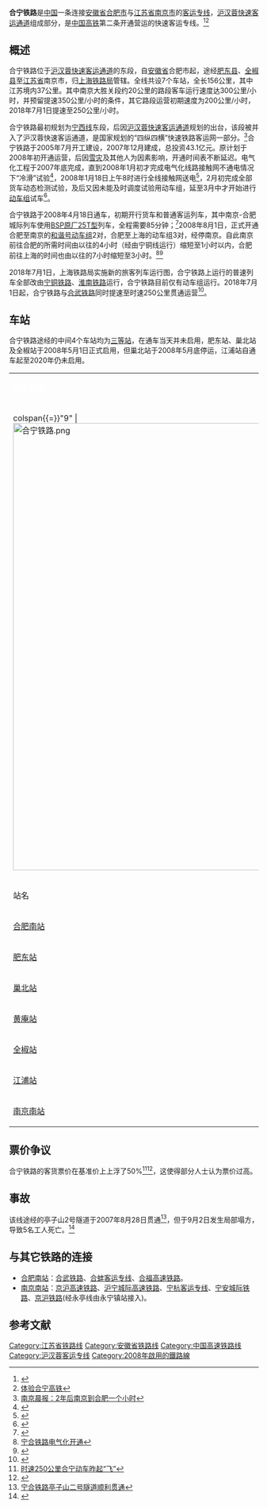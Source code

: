 {{Infobox rail system-route
|rail_name=合宁铁路
|other_name=宁西铁路南京至合肥段<br />宁蓉线合宁段<ref>中国铁路总公司关于宁蓉线肥东至长安集段开办旅客运输初期运营有关事项的通知. 铁路客货运输专刊, 2014, (6): 2-5</ref>
|banner_color=blue
|sec_banner_color=
|logo_filename=
|image_width=250px
|logo_bgcolor=
|logo_note=
|image =Yongningzhen-Tingzishan Railway at Tangquan (20170908123232).jpg
|imagesize=300px
|caption=[[南京市|南京市]][[浦口区|浦口区]][[汤泉街道|汤泉街道]]境内的合宁铁路永亭联络线
|system_map=
|mapimage_width=200px
|map_bgcolor=
|locale={{PRC}}
|service_type=客运
|start=[[合肥南站|合肥南]]<br />[[南京南站|南京南]]
|begin_operation=2008年4月18日
|end_operation=
|operation_note=
|system_length=156 km
|length_in_operation=
|total_length=
|status=使用中
|line_title=线路
|lines=[[双线铁路|双线]]
|stations=
|route_title=线路
|main_route=
|secondary_route=
|branch_route=
|standard=[[国铁I级|国铁一级]]
|main_stations=[[合肥南站|合肥南站]]、[[全椒站|全椒站]]、[[南京南站|南京南站]]
|ridership=
|fleet_size=8节编组、16节编组
|max_speed=250km/h
|track_gauge={{standard gauge}}（[[标准轨|标准轨]]）
|distance_between_mainlines=
|min_radius=
|max_grade=
|block_signal=自动闭塞
|electrified=[[接触网供电|接触网供电]]：50Hz 25,000V
|depot=
|owner=[[中国铁路上海局集团有限公司|中国铁路上海局集团有限公司]]
|operator=[[上海局集团|上海局集团]]
|franchise=
|hq=
|key_person=
|website=
|route_map={{沪汉蓉快速客运通道RDT/宁合铁路}}
|collapsed=no
}}

'''合宁铁路'''是[[中国|中国]]一条连接[[安徽省|安徽省]][[合肥市|合肥市]]与[[江苏省|江苏省]][[南京市|南京市]]的[[客运专线|客运专线]]，[[沪汉蓉快速客运通道|沪汉蓉快速客运通道]]组成部分，是[[中国高速铁路|中国高铁]]第二条开通营运的快速客运专线。<ref>{{Cite web |url=http://finance.sina.com.cn/stock/t/20070928/05221696814.shtml |title=合宁铁路建设进入冲刺阶段 |accessdate=2007-12-24 |archive-date=2014-04-19 |archive-url=https://web.archive.org/web/20140419025109/http://finance.sina.com.cn/stock/t/20070928/05221696814.shtml |dead-url=no }}</ref><ref>[http://ah.people.com.cn/GB/channel2/16/200803/11/120822.html 体验合宁高铁]{{dead link|date=2017年12月 |bot=InternetArchiveBot |fix-attempted=yes }}</ref>

== 概述 ==
合宁铁路位于[[沪汉蓉快速客运通道|沪汉蓉快速客运通道]]的东段，自[[安徽省|安徽省]]合肥市起，途经[[肥东县|肥东县]]、[[全椒县|全椒县]]至[[江苏省|江苏省]]南京市，归[[上海铁路局|上海铁路局]]管辖。全线共设7个车站，全长156公里，其中江苏境内37公里。其中南京大胜关段约20公里的路段客车运行速度达300公里/小时，并预留提速350公里/小时的条件，其它路段运营初期速度为200公里/小时，2018年7月1日提速至250公里/小时。

合宁铁路最初规划为[[宁西铁路|宁西线]]东段，后因[[沪汉蓉快速客运通道|沪汉蓉快速客运通道]]规划的出台，该段被并入了沪汉蓉快速客运通道，是国家规划的“四纵四横”快速铁路客运网一部分。<ref>[http://www.xhby.net/xhby/content/2004-06/23/content_464071.htm 南京晨报：2年后南京到合肥一个小时]{{dead link|date=2017年12月 |bot=InternetArchiveBot |fix-attempted=yes }}</ref>合宁铁路于2005年7月开工建设，2007年12月建成，总投资43.1亿元。原计划于2008年初开通运营，后因[[2008年中国雪灾|雪灾]]及其他人为因素影响，开通时间表不断延迟。电气化工程于2007年底完成，直到2008年1月初才完成电气化线路接触网不通电情况下“冷滑”试验<ref>{{Cite web |url=http://www.hf365.com/html/01/01/20080116/92673.htm?%20%35%de%0c%a6 |title=合宁铁路接受“冷热测试” |accessdate=2009-04-08 |archive-date=2015-05-13 |archive-url=https://web.archive.org/web/20150513111944/http://www.hf365.com/html/01/01/20080116/92673.htm?%20%35%de%0c%a6 |dead-url=yes }}</ref>，2008年1月18日上午8时进行全线接触网送电<ref>{{Cite web |url=http://www.hf365.com/html/02/07/02/20080411/119469.htm?%46%79%10%28%b0 |title=合宁铁路全线送电 |accessdate=2009-04-08 |archive-date=2015-05-13 |archive-url=https://web.archive.org/web/20150513050459/http://www.hf365.com/html/02/07/02/20080411/119469.htm?%46%79%10%28%b0 |dead-url=yes }}</ref>，2月初完成全部货车动态检测试验，及后又因未能及时调度试验用动车组，延至3月中才开始进行[[动车组|动车组]]试车<ref>{{Cite web |url=http://www.ah.xinhuanet.com/news/2008-01/03/content_12106572.htm |title=合宁铁路通车可能推迟 试车预计推迟到本月中旬 |accessdate=2008-01-10 |archive-date=2016-03-04 |archive-url=https://web.archive.org/web/20160304201729/http://www.ah.xinhuanet.com/news/2008-01/03/content_12106572.htm |dead-url=yes }}</ref>。

合宁铁路于2008年4月18日通车，初期开行货车和普通客运列车，其中南京-合肥城际列车使用[[中国铁路25T型客车|BSP原厂25T型]]列车，全程需要85分钟；<ref>{{Cite web |url=http://www.ah.xinhuanet.com/news/2008-01/12/content_12199438.htm |title=合宁高铁全线验收 届时南京到合肥不需1个小时 |accessdate=2008-01-15 |archive-date=2016-06-30 |archive-url=https://web.archive.org/web/20160630034047/http://www.ah.xinhuanet.com/news/2008-01/12/content_12199438.htm |dead-url=yes }}</ref>2008年8月1日，正式开通合肥至南京的[[和谐号|和谐号]][[动车组|动车组]]2对，合肥至上海的动车组3对，经停南京。自此南京前往合肥的所需时间由以往的4小时（经由宁铜线运行）缩短至1小时以内，合肥前往上海的时间也由以往的7小时缩短至3小时。<ref>[http://www.china-mor.gov.cn/detail.jsp?MSG_ID=10845 宁合铁路电气化开通]{{dead link|date=2017年12月 |bot=InternetArchiveBot |fix-attempted=yes }}</ref><ref>{{Cite web |url=http://news.eastday.com/m/20080410/u1a3521227.html |title=江苏连接皖中添便捷通道 宁合铁路将开通运营 |accessdate=2008-04-11 |archive-date=2015-05-13 |archive-url=https://web.archive.org/web/20150513103737/http://news.eastday.com/m/20080410/u1a3521227.html |dead-url=no }}</ref>

2018年7月1日，上海铁路局实施新的旅客列车运行图，合宁铁路上运行的普速列车全部改由[[宁铜铁路|宁铜铁路]]、[[淮南铁路|淮南铁路]]运行，合宁铁路目前仅有动车组运行。2018年7月1日起，合宁铁路与[[合武铁路|合武铁路]]同时提速至时速250公里贯通运营<ref>{{Cite web |url=http://dz.xdkb.net/html/2018-05/06/content_486239.htm |title=南京至武汉高铁时速将达250公里 |accessdate=2018-05-06 |archive-date=2018-05-11 |archive-url=https://web.archive.org/web/20180511145010/http://dz.xdkb.net/html/2018-05/06/content_486239.htm |dead-url=no }}</ref>。

== 车站 ==
合宁铁路途经的中间4个车站均为[[三等站_(中鐵)|三等站]]，在通车当天并未启用，肥东站、巢北站及全椒站于2008年5月1日正式启用，但巢北站于2008年5月底停运，江浦站自通车起至2020年仍未启用。
{| class="wikitable" style="width:90%; margin:auto; margin-left:auto; margin-right:auto;"
|-  style="text-align:center; background:#0033c9;"
| colspan = 9 | <span style="color:white;">'''合宁铁路'''</span>
|- 
| colspan{{=}}"9" | [[File:合宁铁路.png|900px]]
|-
! width = 90 | 站名
! width = 90 | 里程<br />（km）
! width = 200 colspan = 3 | 所在地
! 备注
|- align=center
| [[合肥南站|合肥南站]]
| 0
| rowspan = 5 |[[安徽省|安徽省]]
| rowspan = 3 |[[合肥市|合肥市]]
|[[包河區|包河區]]
| 
|- align=center
| [[肥东站|肥东站]]
| 21.7
|[[肥東縣|肥東縣]]
| 客货运站
|- align=center
| [[巢北站|巢北站]]
| 54.4
|[[巢湖市|巢湖市]]
| 客運站
|- align=center
| [[黄庵站|黄庵站]]
| 
| rowspan = 2 |[[滁州市|滁州市]]
| rowspan = 2 |[[全椒縣|全椒縣]]
| 会让站
|- align=center
| [[全椒站|全椒站]]
| 101
| 客货运站
|- align=center
| [[江浦站|江浦站]]
| 126.5
| rowspan = 2 |[[江蘇省|江蘇省]]
| rowspan = 2 |[[南京市|南京市]]
|[[浦口區|浦口區]]
|
|- align=center
| [[南京南站|南京南站]]
| 156.4
|[[雨花台區|雨花台區]]
|2011年1月11日[[南京大胜关长江大桥_(铁路)|南京大胜关长江大桥]]通车后接入[[南京南站|南京南站]]
|}

== 票价争议 ==
合宁铁路的客货票价在基准价上上浮了50%<ref>[http://www.jstour.com/art/2009/8/3/art_1299_28107.html 时速250公里合宁动车昨起“飞”]{{dead link|date=2017年12月 |bot=InternetArchiveBot |fix-attempted=yes }}</ref><ref>{{Cite web |url=http://www.ndrc.gov.cn/zcfb/zcfbtz/200905/t20090507_277178.html |title=关于沪汉铁路合宁段运输价格有关问题的复函（发改价格2008-937号） |access-date=2015-01-05 |archive-url=https://web.archive.org/web/20150105132821/http://www.ndrc.gov.cn/zcfb/zcfbtz/200905/t20090507_277178.html |archive-date=2015-01-05 |dead-url=yes }}</ref>，这使得部分人士认为票价过高。

== 事故 ==
该线途经的亭子山2号隧道于2007年8月28日贯通<ref>[http://www.tumugongcheng.cn/xiangmukuaixun/43795.html 宁合铁路亭子山二号隧道顺利贯通]{{dead link|date=2018年5月 |bot=InternetArchiveBot |fix-attempted=yes }}</ref>，但于9月2日发生局部塌方，导致5名工人死亡。<ref>{{Cite web |url=http://www.js.xinhuanet.com/misc/2007-09/03/content_11030754.htm |title=宁合铁路一施工隧道塌方 5人被埋 |accessdate=2007-12-31 |archive-date=2016-03-04 |archive-url=https://web.archive.org/web/20160304104510/http://www.js.xinhuanet.com/misc/2007-09/03/content_11030754.htm |dead-url=yes }}</ref>

== 与其它铁路的连接 ==
* [[合肥南站|合肥南站]]：[[合武铁路|合武铁路]]、[[合蚌客运专线|合蚌客运专线]]、[[合福高速铁路|合福高速铁路]]。
* [[南京南站|南京南站]]：[[京沪高速铁路|京沪高速铁路]]、[[沪宁城际高速铁路|沪宁城际高速铁路]]、[[宁杭客运专线|宁杭客运专线]]、[[宁安城际铁路|宁安城际铁路]]、[[京沪铁路|京沪铁路]](经永亭线由永宁镇站接入)。

== 参考文献 ==
{{reflist}}
{{commonscat|Hefei–Nanjing Railway}}

{{合宁铁路|nocat}}
{{中国高速铁路|250}}
{{中国铁路}}

[[Category:江苏省铁路线|Category:江苏省铁路线]]
[[Category:安徽省铁路线|Category:安徽省铁路线]]
[[Category:中国高速铁路线|Category:中国高速铁路线]]
[[Category:沪汉蓉客运专线|Category:沪汉蓉客运专线]]
[[Category:2008年啟用的鐵路線|Category:2008年啟用的鐵路線]]